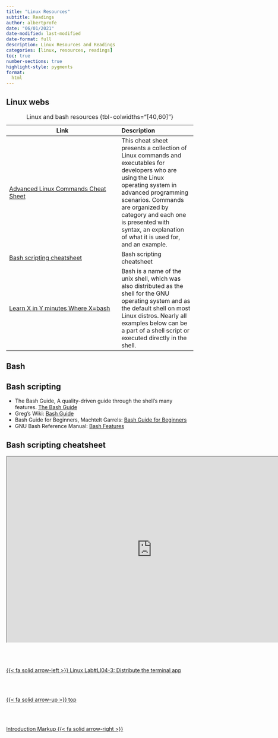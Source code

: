 ```yaml
---
title: "Linux Resources"
subtitle: Readings
author: albertprofe
date: "06/01/2021"
date-modified: last-modified
date-format: full
description: Linux Resources and Readings
categories: [linux, resources, readings]
toc: true
number-sections: true
highlight-style: pygments
format:
  html
---
```



## Linux webs

| Link | Description |
|---------|:-----|
| [ Advanced Linux Commands Cheat Sheet](https://developers.redhat.com/cheat-sheets/intermediate-linux-cheat-sheet){.external} |This cheat sheet presents a collection of Linux commands and executables for developers who are using the Linux operating system in advanced programming scenarios. Commands are organized by category and each one is presented with syntax, an explanation of what it is used for, and an example. |
| [Bash scripting cheatsheet](https://devhints.io/bash){.external} | Bash scripting cheatsheet |
| [Learn X in Y minutes Where X=bash](https://learnxinyminutes.com/docs/bash/){.external} | Bash is a name of the unix shell, which was also distributed as the shell for the GNU operating system and as the default shell on most Linux distros. Nearly all examples below can be a part of a shell script or executed directly in the shell. |

: Linux and bash resources  {tbl-colwidths="[40,60]"}


## Bash

## Bash scripting 
- The Bash Guide, A quality-driven guide through the shell's many features. [The Bash Guide](https://guide.bash.academy/)
- Greg's Wiki: [Bash Guide](https://mywiki.wooledge.org/BashGuide)
- Bash Guide for Beginners, Machtelt Garrels: [Bash Guide for Beginners](https://tldp.org/LDP/Bash-Beginners-Guide/html/)
- GNU Bash Reference Manual: [Bash Features](https://www.gnu.org/software/bash/manual/bash.html)


## Bash scripting cheatsheet
    
```{=html}
<iframe width="780" height="500" src="https://devhints.io/bash" title="Bash scripting cheatsheet"></iframe>
```



<!--- navLinks -->
<br><br>
<div class=row>
<br>
<div class='column left previous'>
<br>
[{{< fa solid arrow-left >}} Linux Lab#LI04-3: Distribute the terminal app](/linux/lilab04-3.qmd)
<br>
</div>
<br>
<div class='column center'>
<br>
[{{< fa solid arrow-up >}} top](#top)
<br>
</div>
<br>
<div class='column right next'>
<br>
[Introduction Markup  {{< fa solid arrow-right >}}](/markup/markup-lang-intro.qmd)
<br>
</div>
<br>
</div>
